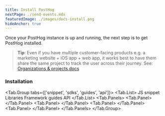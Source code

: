 ```yaml
---
title: Install PostHog
nextPage: ./send-events.mdx
featuredImage: ./images/docs-install.png
hideAnchor: true
---
```


Once your PostHog instance is up and running, the next step is to get PostHog installed.

> **Tip**: Even if you have multiple customer-facing products e.g. a marketing website + iOS app + web app, it works best to have them share the same project to track the user across their journey. See: [Organizations & projects docs](/manual/organizations-and-projects)



<h3 class="mb-0 mt-6">Installation</h3>

<!-- prettier-ignore -->
<Tab.Group tabs={['snippet', 'sdks', 'guides', 'api']}>
    <Tab.List>
        <Tab>JS snippet</Tab>
        <Tab count="13">Libraries</Tab>
        <Tab count="11">Framework guides</Tab>
        <Tab>API</Tab>
    </Tab.List>
    <Tab.Panels>
        <Tab.Panel>
            <SnippetInstructions />
        </Tab.Panel>
        <Tab.Panel>
            <SDKs />
        </Tab.Panel>
        <Tab.Panel>
            <Frameworks />
        </Tab.Panel>
        <Tab.Panel>
            <API />
        </Tab.Panel>
    </Tab.Panels>
</Tab.Group>
